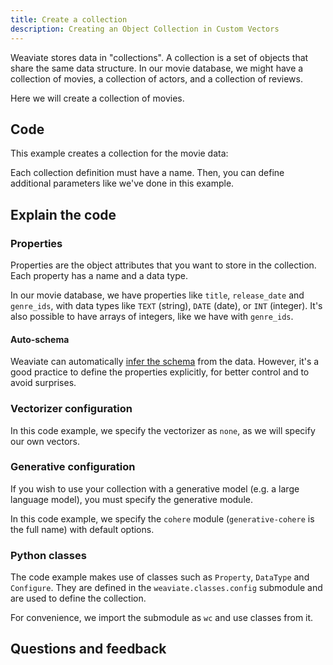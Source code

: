 ```yaml
---
title: Create a collection
description: Creating an Object Collection in Custom Vectors
---
```



Weaviate stores data in "collections". A collection is a set of objects that share the same data structure. In our movie database, we might have a collection of movies, a collection of actors, and a collection of reviews.

Here we will create a collection of movies.

## <i class="fa-solid fa-code"></i> Code

This example creates a collection for the movie data:

<FilteredTextBlock
  text={PyCode}
  startMarker="# CreateMovieCollection"
  endMarker="# END CreateMovieCollection"
  language="py"
/>

Each collection definition must have a name. Then, you can define additional parameters like we've done in this example.

## <i class="fa-solid fa-chalkboard"></i> Explain the code

### <i class="fa-solid fa-chalkboard"></i> Properties

Properties are the object attributes that you want to store in the collection. Each property has a name and a data type.

In our movie database, we have properties like `title`, `release_date` and `genre_ids`, with data types like `TEXT` (string), `DATE` (date), or `INT` (integer). It's also possible to have arrays of integers, like we have with `genre_ids`.

#### Auto-schema

Weaviate can automatically [infer the schema](/developers/weaviate/config-refs/schema/index.md#auto-schema) from the data. However, it's a good practice to define the properties explicitly, for better control and to avoid surprises.

### <i class="fa-solid fa-chalkboard"></i> Vectorizer configuration

In this code example, we specify the vectorizer as `none`, as we will specify our own vectors.

<FilteredTextBlock
  text={PyCode}
  startMarker="# Define the vectorizer module"
  endMarker="# Define the generative module"
  language="py"
/>

### <i class="fa-solid fa-chalkboard"></i> Generative configuration

If you wish to use your collection with a generative model (e.g. a large language model), you must specify the generative module.

In this code example, we specify the `cohere` module (`generative-cohere` is the full name) with default options.

<FilteredTextBlock
  text={PyCode}
  startMarker="# Define the generative module"
  endMarker="# END generativeDefinition"
  language="py"
/>


<MutableGenerativeConfig />

### <i class="fa-solid fa-code"></i> Python classes

The code example makes use of classes such as `Property`, `DataType` and `Configure`. They are defined in the `weaviate.classes.config` submodule and are used to define the collection.

For convenience, we import the submodule as `wc` and use classes from it.

<FilteredTextBlock
  text={PyCode}
  startMarker="# SubmoduleImport"
  endMarker="# END SubmoduleImport"
  language="py"
/>

## Questions and feedback


<DocsFeedback/>
